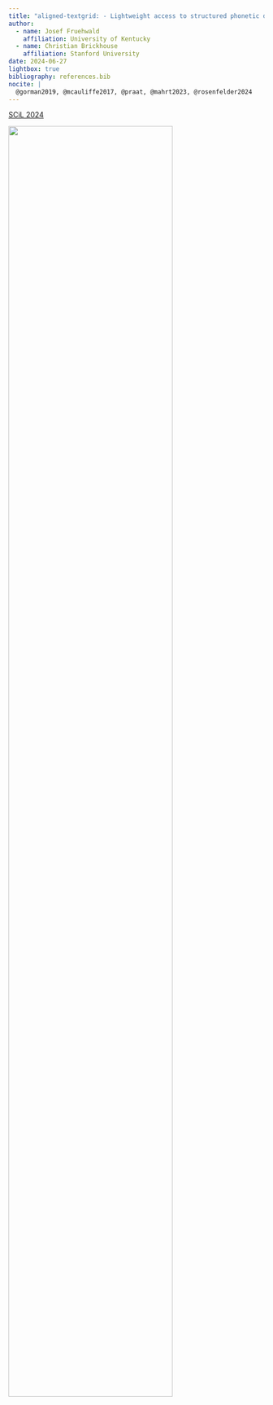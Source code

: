 ```yaml
---
title: "aligned-textgrid: - Lightweight access to structured phonetic data"
author: 
  - name: Josef Fruehwald
    affiliation: University of Kentucky
  - name: Christian Brickhouse
    affiliation: Stanford University
date: 2024-06-27
lightbox: true
bibliography: references.bib
nocite: |
  @gorman2019, @mcauliffe2017, @praat, @mahrt2023, @rosenfelder2024
---
```


[SCiL 2024](https://sites.uci.edu/scil2024/)

![](scil_poster.png){fig-align="center" width="80%"}
